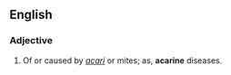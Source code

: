 ==English==

===Adjective===
{{head|en|adjective}}

# {{medicine}} Of or caused by ''[[acarus|acari]]'' or mites; as, '''acarine''' diseases.